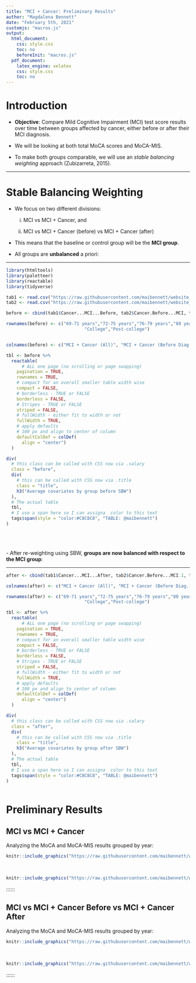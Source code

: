 ```yaml
---
title: "MCI + Cancer: Preliminary Results"
author: "Magdalena Bennett"
date: "February 5th, 2021"
customjs: "macros.js"
output: 
  html_document:
    css: style.css 
    toc: no
    beforeInit: "macros.js"
  pdf_document: 
    latex_engine: xelatex
    css: style.css
    toc: no
---
```


# Introduction

- **Objective**: Compare Mild Cognitive Impairment (MCI) test score results over time between groups affected by cancer, either before or after their MCI diagnosis.

- We will be looking at both total MoCA scores and MoCA-MIS.

- To make both groups comparable, we will use an *stable balancing weighting* approach (Zubizarreta, 2015).

---

# Stable Balancing Weighting

- We focus on two different divisions: 
  
  (i) MCI vs MCI + Cancer, and
  
  (ii) MCI vs MCI + Cancer (before) vs MCI + Cancer (after)
  
  
- This means that the baseline or control group will be the **MCI group**.

- All groups are **unbalanced** a priori:

---

```r
library(htmltools)
library(paletteer)
library(reactable)
library(tidyverse)

tab1 <- read.csv("https://raw.githubusercontent.com/maibennett/website_github/master/exampleSite/content/results/cancer/balance_cancer.csv")
tab2 <- read.csv("https://raw.githubusercontent.com/maibennett/website_github/master/exampleSite/content/results/cancer/balance.csv")

before <- cbind(tab1$Cancer...MCI...Before, tab2$Cancer.Before...MCI, tab2$Cancer.After...MCI, tab1$MCI)

rownames(before) <- c("69-71 years","72-75 years","76-79 years","80 years or older","Female", "High school","Some college",
                              "College","Post-college")


colnames(before) <- c("MCI + Cancer (All)", "MCI + Cancer (Before Diag.)", "MCI + Cancer (After Diag.)", "MCI")

tbl <- before %>%
  reactable(
      # ALL one page (no scrolling or page swapping)
    pagination = TRUE,
    rownames = TRUE,
    # compact for an overall smaller table width wise
    compact = FALSE,
    # borderless - TRUE or FALSE
    borderless = FALSE,
    # Stripes - TRUE or FALSE
    striped = FALSE,
    # fullWidth - either fit to width or not
    fullWidth = TRUE,
    # apply defaults
    # 100 px and align to center of column
    defaultColDef = colDef(
      align = "center")
  )

div(
  # this class can be called with CSS now via .salary
  class = "before",
  div(
    # this can be called with CSS now via .title
    class = "title",
    h3("Average covariates by group before SBW")
  ),
  # The actual table
  tbl,
  # I use a span here so I can assigna  color to this text
  tags$span(style = "color:#C8C8C8", "TABLE: @maibennett")
)
  
```

<br>
<br>
- After re-weighting using SBW, **groups are now balanced with respect to the MCI group**:

---

```r
after <- cbind(tab1$Cancer...MCI...After, tab2$Cancer.Before...MCI.1, tab2$Cancer.After...MCI.1, tab1$MCI)

colnames(after) <- c("MCI + Cancer (All)", "MCI + Cancer (Before Diag.)", "MCI + Cancer (After Diag.)", "MCI")

rownames(after) <- c("69-71 years","72-75 years","76-79 years","80 years or older","Female", "High school","Some college",
                              "College","Post-college")

tbl <- after %>%
  reactable(
      # ALL one page (no scrolling or page swapping)
    pagination = TRUE,
    rownames = TRUE,
    # compact for an overall smaller table width wise
    compact = FALSE,
    # borderless - TRUE or FALSE
    borderless = FALSE,
    # Stripes - TRUE or FALSE
    striped = FALSE,
    # fullWidth - either fit to width or not
    fullWidth = TRUE,
    # apply defaults
    # 100 px and align to center of column
    defaultColDef = colDef(
      align = "center")
  )

div(
  # this class can be called with CSS now via .salary
  class = "after",
  div(
    # this can be called with CSS now via .title
    class = "title",
    h3("Average covariates by group after SBW")
  ),
  # The actual table
  tbl,
  # I use a span here so I can assigna  color to this text
  tags$span(style = "color:#C8C8C8", "TABLE: @maibennett")
)
  
```

# Preliminary Results

## MCI vs MCI + Cancer

Analyzing the MoCA and MoCA-MIS results grouped by year:

::: {.col data-latex="{0.47\textwidth}"}

```r
knitr::include_graphics("https://raw.githubusercontent.com/maibennett/website_github/master/exampleSite/content/results/cancer/mocat_cancer.svg")

```
:::

::: {.col data-latex="{0.06\textwidth}"}
\ 
<!-- an empty Div (with a white space), serving as
a column separator -->
:::

::: {.col data-latex="{0.47\textwidth}"}

```r
knitr::include_graphics("https://raw.githubusercontent.com/maibennett/website_github/master/exampleSite/content/results/cancer/mocamis_cancer.svg")

```
:::
::::::


## MCI vs MCI + Cancer Before vs MCI + Cancer After

Analyzing the MoCA and MoCA-MIS results grouped by year:

::: {.col data-latex="{0.47\textwidth}"}

```r
knitr::include_graphics("https://raw.githubusercontent.com/maibennett/website_github/master/exampleSite/content/results/cancer/mocat_cancer2.svg")

```
:::

::: {.col data-latex="{0.06\textwidth}"}
\ 
<!-- an empty Div (with a white space), serving as
a column separator -->
:::

::: {.col data-latex="{0.47\textwidth}"}

```r
knitr::include_graphics("https://raw.githubusercontent.com/maibennett/website_github/master/exampleSite/content/results/cancer/mocamis_cancer2.svg")

```
:::
::::::
